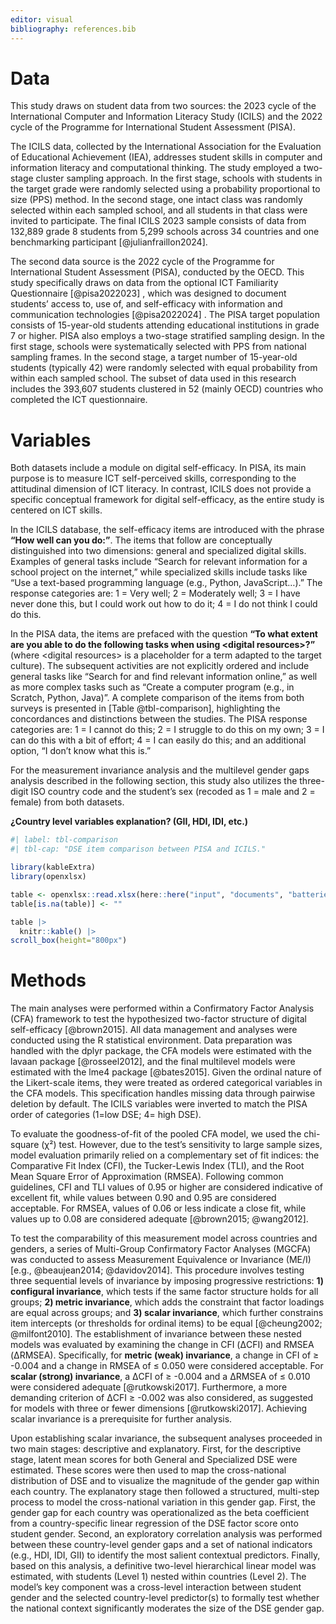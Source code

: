 ```yaml
---
editor: visual
bibliography: references.bib
---
```


# Data

This study draws on student data from two sources: the 2023 cycle of the International Computer and Information Literacy Study (ICILS) and the 2022 cycle of the Programme for International Student Assessment (PISA).

The ICILS data, collected by the International Association for the Evaluation of Educational Achievement (IEA), addresses student skills in computer and information literacy and computational thinking. The study employed a two-stage cluster sampling approach. In the first stage, schools with students in the target grade were randomly selected using a probability proportional to size (PPS) method. In the second stage, one intact class was randomly selected within each sampled school, and all students in that class were invited to participate. The final ICILS 2023 sample consists of data from 132,889 grade 8 students from 5,299 schools across 34 countries and one benchmarking participant [@julianfraillon2024].

The second data source is the 2022 cycle of the Programme for International Student Assessment (PISA), conducted by the OECD. This study specifically draws on data from the optional ICT Familiarity Questionnaire [@pisa2022023] , which was designed to document students' access to, use of, and self-efficacy with information and communication technologies [@pisa2022024] . The PISA target population consists of 15-year-old students attending educational institutions in grade 7 or higher. PISA also employs a two-stage stratified sampling design. In the first stage, schools were systematically selected with PPS from national sampling frames. In the second stage, a target number of 15-year-old students (typically 42) were randomly selected with equal probability from within each sampled school. The subset of data used in this research includes the 393,607 students clustered in 52 (mainly OECD) countries who completed the ICT questionnaire.

# Variables

Both datasets include a module on digital self-efficacy. In PISA, its main purpose is to measure ICT self-perceived skills, corresponding to the attitudinal dimension of ICT literacy. In contrast, ICILS does not provide a specific conceptual framework for digital self-efficacy, as the entire study is centered on ICT skills.

In the ICILS database, the self-efficacy items are introduced with the phrase **"How well can you do:"**. The items that follow are conceptually distinguished into two dimensions: general and specialized digital skills. Examples of general tasks include "Search for relevant information for a school project on the internet," while specialized skills include tasks like "Use a text-based programming language (e.g., Python, JavaScript...)." The response categories are: 1 = Very well; 2 = Moderately well; 3 = I have never done this, but I could work out how to do it; 4 = I do not think I could do this.

In the PISA data, the items are prefaced with the question **"To what extent are you able to do the following tasks when using \<digital resources\>?"** (where \<digital resources\> is a placeholder for a term adapted to the target culture). The subsequent activities are not explicitly ordered and include general tasks like "Search for and find relevant information online," as well as more complex tasks such as "Create a computer program (e.g., in Scratch, Python, Java)". A complete comparison of the items from both surveys is presented in [Table @tbl-comparison], highlighting the concordances and distinctions between the studies. The PISA response categories are: 1 = I cannot do this; 2 = I struggle to do this on my own; 3 = I can do this with a bit of effort; 4 = I can easily do this; and an additional option, "I don't know what this is."

For the measurement invariance analysis and the multilevel gender gaps analysis described in the following section, this study also utilizes the three-digit ISO country code and the student's sex (recoded as 1 = male and 2 = female) from both datasets.

**¿Country level variables explanation? (GII, HDI, IDI, etc.)**

```r
#| label: tbl-comparison
#| tbl-cap: "DSE item comparison between PISA and ICILS."

library(kableExtra)
library(openxlsx)

table <- openxlsx::read.xlsx(here::here("input", "documents", "batteries_icils_pisa_selfeff_comparison.xlsx"), fillMergedCells = TRUE)
table[is.na(table)] <- ""

table |>
  knitr::kable() |>
scroll_box(height="800px")
```

# Methods

The main analyses were performed within a Confirmatory Factor Analysis (CFA) framework to test the hypothesized two-factor structure of digital self-efficacy [@brown2015]. All data management and analyses were conducted using the R statistical environment. Data preparation was handled with the dplyr package, the CFA models were estimated with the lavaan package [@rosseel2012], and the final multilevel models were estimated with the lme4 package [@bates2015]. Given the ordinal nature of the Likert-scale items, they were treated as ordered categorical variables in the CFA models. This specification handles missing data through pairwise deletion by default. The ICILS variables were inverted to match the PISA order of categories (1=low DSE; 4= high DSE).

To evaluate the goodness-of-fit of the pooled CFA model, we used the chi-square (χ²) test. However, due to the test's sensitivity to large sample sizes, model evaluation primarily relied on a complementary set of fit indices: the Comparative Fit Index (CFI), the Tucker-Lewis Index (TLI), and the Root Mean Square Error of Approximation (RMSEA). Following common guidelines, CFI and TLI values of 0.95 or higher are considered indicative of excellent fit, while values between 0.90 and 0.95 are considered acceptable. For RMSEA, values of 0.06 or less indicate a close fit, while values up to 0.08 are considered adequate [@brown2015; @wang2012].

To test the comparability of this measurement model across countries and genders, a series of Multi-Group Confirmatory Factor Analyses (MGCFA) was conducted to assess Measurement Equivalence or Invariance (ME/I) [e.g., @beaujean2014; @davidov2014]. This procedure involves testing three sequential levels of invariance by imposing progressive restrictions: **1) configural invariance**, which tests if the same factor structure holds for all groups; **2) metric invariance**, which adds the constraint that factor loadings are equal across groups; and **3) scalar invariance**, which further constrains item intercepts (or thresholds for ordinal items) to be equal [@cheung2002; @milfont2010]. The establishment of invariance between these nested models was evaluated by examining the change in CFI (ΔCFI) and RMSEA (ΔRMSEA). Specifically, for **metric (weak) invariance**, a change in CFI of ≥ -0.004 and a change in RMSEA of ≤ 0.050 were considered acceptable. For **scalar (strong) invariance**, a ΔCFI of ≥ -0.004 and a ΔRMSEA of ≤ 0.010 were considered adequate [@rutkowski2017]. Furthermore, a more demanding criterion of ΔCFI ≥ -0.002 was also considered, as suggested for models with three or fewer dimensions [@rutkowski2017]. Achieving scalar invariance is a prerequisite for further analysis.

Upon establishing scalar invariance, the subsequent analyses proceeded in two main stages: descriptive and explanatory. First, for the descriptive stage, latent mean scores for both General and Specialized DSE were estimated. These scores were then used to map the cross-national distribution of DSE and to visualize the magnitude of the gender gap within each country. The explanatory stage then followed a structured, multi-step process to model the cross-national variation in this gender gap. First, the gender gap for each country was operationalized as the beta coefficient from a country-specific linear regression of the DSE factor score onto student gender. Second, an exploratory correlation analysis was performed between these country-level gender gaps and a set of national indicators (e.g., HDI, IDI, GII) to identify the most salient contextual predictors. Finally, based on this analysis, a definitive two-level hierarchical linear model was estimated, with students (Level 1) nested within countries (Level 2). The model's key component was a cross-level interaction between student gender and the selected country-level predictor(s) to formally test whether the national context significantly moderates the size of the DSE gender gap.